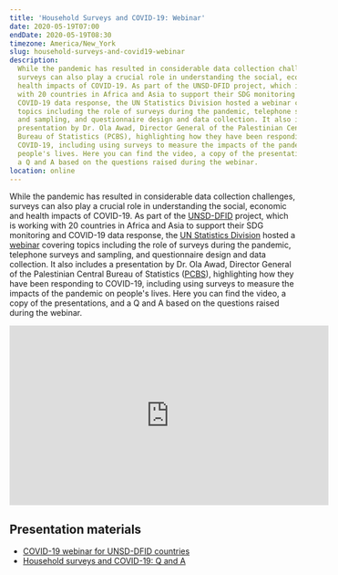 ```yaml
---
title: 'Household Surveys and COVID-19: Webinar'
date: 2020-05-19T07:00
endDate: 2020-05-19T08:30
timezone: America/New_York
slug: household-surveys-and-covid19-webinar
description:
  While the pandemic has resulted in considerable data collection challenges,
  surveys can also play a crucial role in understanding the social, economic and
  health impacts of COVID-19. As part of the UNSD-DFID project, which is working
  with 20 countries in Africa and Asia to support their SDG monitoring and
  COVID-19 data response, the UN Statistics Division hosted a webinar covering
  topics including the role of surveys during the pandemic, telephone surveys
  and sampling, and questionnaire design and data collection. It also includes a
  presentation by Dr. Ola Awad, Director General of the Palestinian Central
  Bureau of Statistics (PCBS), highlighting how they have been responding to
  COVID-19, including using surveys to measure the impacts of the pandemic on
  people's lives. Here you can find the video, a copy of the presentations, and
  a Q and A based on the questions raised during the webinar.
location: online
---
```


While the pandemic has resulted in considerable data collection challenges,
surveys can also play a crucial role in understanding the social, economic and
health impacts of COVID-19. As part of the
[UNSD-DFID](https://unstats.un.org/capacity-development/UNSD-DFID/) project,
which is working with 20 countries in Africa and Asia to support their SDG
monitoring and COVID-19 data response, the
[UN Statistics Division](https://unstats.un.org) hosted a
[webinar](https://unstats.un.org/capacity-development/meetings/UNSD-DFID-webinar-household-survey/)
covering topics including the role of surveys during the pandemic, telephone
surveys and sampling, and questionnaire design and data collection. It also
includes a presentation by Dr. Ola Awad, Director General of the Palestinian
Central Bureau of Statistics ([PCBS](http://www.pcbs.gov.ps/default.aspx)),
highlighting how they have been responding to COVID-19, including using surveys
to measure the impacts of the pandemic on people's lives. Here you can find the
video, a copy of the presentations, and a Q and A based on the questions raised
during the webinar.

<iframe
  width="560"
  height="315"
  src="https://www.youtube.com/embed/Z-U-e5hwj1c"
  frameborder="0"
  allow="accelerometer; autoplay; encrypted-media; gyroscope; picture-in-picture"
  allowfullscreen
></iframe>

## Presentation materials

- [COVID-19 webinar for UNSD-DFID countries](https://unstats.un.org/capacity-development/meetings/UNSD-DFID-webinar-household-survey/documents/COVID-19-Household-surveys-webinar.pdf)
- [Household surveys and COVID-19: Q and A](https://unstats.un.org/capacity-development/meetings/UNSD-DFID-webinar-household-survey/documents/Household-Surveys-webinar-QA.pdf)
